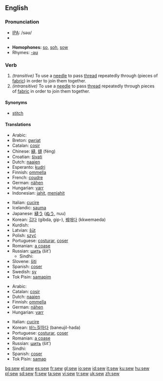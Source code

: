 ==English==

===Pronunciation===
*[[w:IPA|IPA]]: /səʊ/
*{{audio|en-us-sew.ogg|Audio (US)}}

*'''Homophones:''' [[so]], [[soh]], [[sow]]
*Rhymes: [[Rhymes:English:-əʊ|-əʊ]]

===Verb===
{{irregverb|'''to sew'''|'''[[sews]]'''|'''[[sewed]]'''|'''[[sewn]] '''or''' [[sewed]]'''|'''[[sewing]]'''}}

# ''(transitive)'' To use a [[needle]] to pass [[thread]] repeatedly through (pieces of [[fabric]]) in order to join them together.
# ''(intransitive)'' To use a [[needle]] to pass [[thread]] repeatedly through pieces of [[fabric]] in order to join them together.

====Synonyms====
*[[stitch]]

====Translations====
{{trans-top|(transitive) use a needle}}
*Arabic: {{ARchar|[[خيط]]}} {{IPAchar|(χéyyaʈa)}}
*Breton: [[gwriat]]
*Catalan: [[cosir]]
*Chinese: [[縫]], [[缝]] (féng)
*Croatian: [[šivati]]
*Dutch: [[naaien]]
*Esperanto: [[kudri]]
*Finnish: [[ommella]]
*French: [[coudre]]
*German: [[nähen]]
*Hungarian: [[varr]]
*Indonesian: [[jahit]], [[jahit|menjahit]]
{{trans-mid}}
*Italian: [[cucire]]
*Icelandic: [[sauma]]
*Japanese: [[縫う]] ([[ぬう]], nuu)
*Korean: [[깁다]] (gibda, gip-), [[꿰매다]] (kkwemaeda)
*Kurdish: {{KUchar|[[دوورین]]}}
*Latvian: [[šūt]]
*Polish: [[szyć]]
*Portuguese: [[costurar]], [[coser]]
*Romanian: [[a coase]]
*Russian: [[шить]] (šit’)
**Sindhi: {{SDchar|[[سِبَڻُ]]}}
*Slovene: [[šiti]]
*Spanish: [[coser]]
*Swedish: [[sy]]
*Tok Pisin: [[samapim]]
{{trans-bottom}}

{{trans-top|(intransitive) use a needle}}
*Arabic: {{ARchar|[[خاط]]}} {{IPAchar|(χāʈa)}}
*Catalan: [[cosir]]
*Dutch: [[naaien]]
*Finnish: [[ommella]]
*German: [[nähen]]
*Hungarian: [[varr]]
{{trans-mid}}
*Italian: [[cucire]]
*Korean: [[바느질하다]] (baneujil-hada)
*Portuguese: [[costurar]], [[coser]]
*Romanian: [[a coase]]
*Russian: [[шить]] (šit’)
*Sindhi: {{SDchar|[[سِبَڻُ]]}}
*Spanish: [[coser]]
*Tok Pisin: [[samap]]
{{trans-bottom}}

[[bg:sew]]
[[el:sew]]
[[es:sew]]
[[fr:sew]]
[[gl:sew]]
[[io:sew]]
[[id:sew]]
[[it:sew]]
[[ku:sew]]
[[hu:sew]]
[[pl:sew]]
[[sd:sew]]
[[fi:sew]]
[[ta:sew]]
[[vi:sew]]
[[tr:sew]]
[[uk:sew]]
[[zh:sew]]
